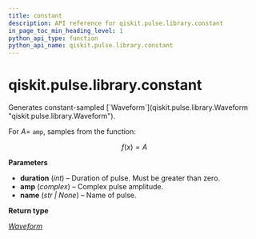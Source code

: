 ```yaml
---
title: constant
description: API reference for qiskit.pulse.library.constant
in_page_toc_min_heading_level: 1
python_api_type: function
python_api_name: qiskit.pulse.library.constant
---
```


<span id="qiskit-pulse-library-constant" />

# qiskit.pulse.library.constant

<Function id="qiskit.pulse.library.constant" isDedicatedPage={true} github="https://github.com/qiskit/qiskit/tree/stable/0.24/qiskit/pulse/library/discrete.py" signature="constant(duration, amp, name=None)">
  Generates constant-sampled [`Waveform`](qiskit.pulse.library.Waveform "qiskit.pulse.library.Waveform").

  For $A=$ `amp`, samples from the function:

$$
f(x) = A
$$

  **Parameters**

  *   **duration** (*int*) – Duration of pulse. Must be greater than zero.
  *   **amp** (*complex*) – Complex pulse amplitude.
  *   **name** (*str | None*) – Name of pulse.

  **Return type**

  [*Waveform*](qiskit.pulse.library.Waveform "qiskit.pulse.library.waveform.Waveform")
</Function>

